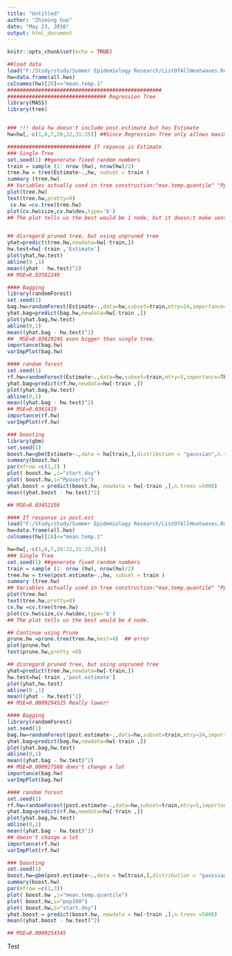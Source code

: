 ```yaml
---
title: "Untitled"
author: "Zhiming Guo"
date: "May 23, 2016"
output: html_document
---
```


```r
knitr::opts_chunk$set(echo = TRUE)
```

```r
##load data
load("F:/Study/study/Summer Epidemiology Research/ListOfAllHeatwaves.Rdata")
hw=data.frame(all.hws)
colnames(hw)[28]<="mean.temp.1"
##################################################
################################ Regression Tree
library(MASS)
library(tree)


### !!! data hw doesn't include post.estimate but has Estimate
hw=hw[,-c(1,6,7,20,22,31:35)] ##Since Regression Tree only allows maximum 32 factors, also, there are some useless columns 

########################### If reponse is Estimate
### Single Tree
set.seed(1) ##generate fixed random numbers
train = sample (1: nrow (hw), nrow(hw)/2)
tree.hw = tree(Estimate~.,hw, subset = train )
summary (tree.hw)
## Variables actually used in tree construction:"max.temp.quantile" "Ppoverty"          "mean.temp"
plot(tree.hw)
text(tree.hw,pretty=0)
 cv.hw =cv.tree(tree.hw)
plot(cv.hw$size,cv.hw$dev,type='b')
## The plot tells us the best would be 1 node, but it doesn;t make sense.


## disregard pruned tree, but using unpruned tree
yhat=predict(tree.hw,newdata=hw[-train,])
hw.test=hw[-train ,'Estimate']
plot(yhat,hw.test)
abline(0 ,1)
mean((yhat - hw.test)^2)
## MSE=0.03582249
```

```r
#### Bagging
library(randomForest)
set.seed(1)
bag.hw=randomForest(Estimate~.,data=hw,subset=train,mtry=24,importance=TRUE)
yhat.bag=predict(bag.hw,newdata=hw[-train ,])
plot(yhat.bag,hw.test)
abline(0,1)
mean((yhat.bag - hw.test)^2)
##  MSE=0.03629245 even bigger than single tree.
importance(bag.hw)
varImpPlot(bag.hw)
```

```r
#### random forest
set.seed(1)
rf.hw=randomForest(Estimate~.,data=hw,subset=train,mtry=5,importance=TRUE)
yhat.bag=predict(rf.hw,newdata=hw[-train ,])
plot(yhat.bag,hw.test)
abline(0,1)
mean((yhat.bag - hw.test)^2)
## MSE=0.0361415
importance(rf.hw)
varImpPlot(rf.hw)
```

```r
### boosting
library(gbm)
set.seed(1)
boost.hw=gbm(Estimate~.,data = hw[train,],distribution = "gaussian",n.trees=5000,interaction.depth = 4)
summary(boost.hw)
par(mfrow =c(1,2) )
plot( boost.hw ,i="start.doy")
plot( boost.hw,i="Ppoverty")
yhat.boost = predict(boost.hw, newdata = hw[-train ,],n.trees =5000)
mean((yhat.boost - hw.test)^2)

## MSE=0.03452156
```







```r
#### If response is post.est
load("F:/Study/study/Summer Epidemiology Research/ListOfAllHeatwaves.Rdata")
hw=data.frame(all.hws)
colnames(hw)[28]<="mean.temp.1"

hw=hw[,-c(1,6,7,20:22,31:33,35)]
### Single Tree
set.seed(1) ##generate fixed random numbers
train = sample (1: nrow (hw), nrow(hw)/2)
tree.hw = tree(post.estimate~.,hw, subset = train )
summary (tree.hw)
## Variables actually used in tree construction:"max.temp.quantile" "Ppoverty"          "mean.temp"
plot(tree.hw)
text(tree.hw,pretty=0)
cv.hw =cv.tree(tree.hw)
plot(cv.hw$size,cv.hw$dev,type='b')
## The plot tells us the best would be 4 node.

## Continue using Prune
prune.hw =prune.tree(tree.hw,best=4)  ## error
plot(prune.hw)
text(prune.hw,pretty =0)

## disregard pruned tree, but using unpruned tree
yhat=predict(tree.hw,newdata=hw[-train,])
hw.test=hw[-train ,'post.estimate']
plot(yhat,hw.test)
abline(0 ,1)
mean((yhat - hw.test)^2)
## MSE=0.0009294525 Really lower!
```

```r
#### Bagging
library(randomForest)
set.seed(1)
bag.hw=randomForest(post.estimate~.,data=hw,subset=train,mtry=24,importance=TRUE)
yhat.bag=predict(bag.hw,newdata=hw[-train ,])
plot(yhat.bag,hw.test)
abline(0,1)
mean((yhat.bag - hw.test)^2)
## MSE=0.000927588 does't change a lot
importance(bag.hw)
varImpPlot(bag.hw)
```

```r
#### random forest
set.seed(1)
rf.hw=randomForest(post.estimate~.,data=hw,subset=train,mtry=5,importance=TRUE)
yhat.bag=predict(rf.hw,newdata=hw[-train ,])
plot(yhat.bag,hw.test)
abline(0,1)
mean((yhat.bag - hw.test)^2)
## doesn't change a lot
importance(rf.hw)
varImpPlot(rf.hw)

```

```r
### boosting
set.seed(1)
boost.hw=gbm(post.estimate~.,data = hw[train,],distribution = "gaussian",n.trees=5000,interaction.depth = 4)
summary(boost.hw)
par(mfrow =c(1,3))
plot( boost.hw ,i="mean.temp.quantile")
plot( boost.hw,i="pop100")
plot( boost.hw,i="start.doy")
yhat.boost = predict(boost.hw, newdata = hw[-train ,],n.trees =5000)
mean((yhat.boost - hw.test)^2)

## MSE=0.0009254345
```

Test